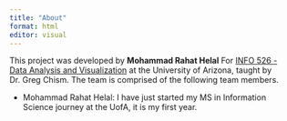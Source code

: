 ```yaml
---
title: "About"
format: html
editor: visual
---
```


This project was developed by **Mohammad Rahat Helal** For [INFO 526 - Data Analysis and Visualization](https://datavizaz.org/) at the University of Arizona, taught by Dr. Greg Chism. The team is comprised of the following team members.

-   Mohammad Rahat Helal: I have just started my MS in Information Science journey at the UofA, it is my first year.
